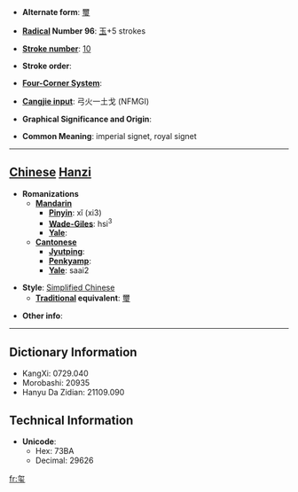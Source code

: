 * '''Alternate form''': [[璽]]

* '''[[Wiktionary:Chinese radical index| Radical]] Number 96''': [[Wiktionary:Chinese radical index 玉|玉]]+5 strokes

* '''[[Wiktionary:Chinese total strokes index|Stroke number]]''': [[Wiktionary:Chinese total strokes index 10|10]]

* '''Stroke order''': 

* '''[[Wiktionary:Chinese four corner index|Four-Corner System]]''': 

* '''[[Wiktionary:Chinese Cangjie index|Cangjie input]]''': 弓火一土戈 (NFMGI)

* '''Graphical Significance and Origin''': 

* '''Common Meaning''': imperial signet, royal signet

----

== [[Chinese]] [[Hanzi]] ==

* '''Romanizations'''
** '''[[Mandarin]]'''
*** '''[[Pinyin]]''': xǐ (xi3)
*** '''[[Wade-Giles]]''': hsi<sup>3</sup>
*** '''[[Yale]]''': 
** '''[[Cantonese]]'''
*** '''[[Jyutping]]''':
*** '''[[Penkyamp]]''': 
*** '''[[Yale]]''': saai2

* '''Style''': [[Simplified Chinese]] 
** '''[[Traditional Chinese|Traditional]] equivalent''': [[璽]]

* '''Other info''': 

----

== Dictionary Information ==

* KangXi: 0729.040
* Morobashi: 20935
* Hanyu Da Zidian: 21109.090

== Technical Information ==

* '''Unicode''':
** Hex: 73BA
** Decimal: 29626

[[fr:玺]]